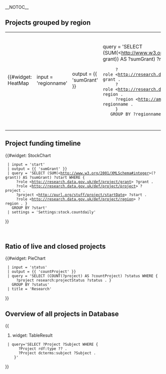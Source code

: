 __NOTOC__

== Projects grouped by region ==

{| style="width: 100%"
|-
| style="width: 20%" |
{{#widget: HeatMap
  | input = 'regionname'
  | output = {{ 'sumGrant' }}
  | query = 'SELECT (SUM(<http://www.w3.org/2001/XMLSchema#integer>(?grant)) AS ?sumGrant) ?regionname WHERE {
      ?role <http://research.data.gov.uk/def/project/grant> ?grant .
      ?role <http://research.data.gov.uk/def/project/region> ?region . 
      ?region <http://ammap.com/region/name> ?regionname .
      }
    GROUP BY ?regionname'
  | map = 'united_kingdom_regions'
}}
|
{{#widget: BarChart
  | input = 'region'
  | output = {{ 'sumGrant' }}
  | query = 'SELECT (SUM(<http://www.w3.org/2001/XMLSchema#integer>(?grant)) AS ?sumGrant) ?region WHERE {
      ?role <http://research.data.gov.uk/def/project/grant> ?grant .
      ?role <http://research.data.gov.uk/def/project/region> ?region . 
      ?region <http://ammap.com/region/name> ?regionname .
      }
    GROUP BY ?region'
}}

|-
|}

== Project funding timeline ==
{{#widget: StockChart
  | input = 'start'
  | output = {{ 'sumGrant' }}
  | query = 'SELECT (SUM(<http://www.w3.org/2001/XMLSchema#integer>(?grant)) AS ?sumGrant) ?start WHERE {
      ?role <http://research.data.gov.uk/def/project/grant> ?grant . 
      ?role <http://research.data.gov.uk/def/project/project> ?project . 
      ?project <http://purl.org/stuff/project/startDate> ?start . 
      ?role <http://research.data.gov.uk/def/project/region> ?region . }
    GROUP BY ?start'
  | settings = 'Settings:stock.countdaily'
}}



<br/>

== Ratio of live and closed projects ==

{{#widget: PieChart
  | input = 'status'
  | output = {{ 'countProject' }}
  | query = 'SELECT (COUNT(?project) AS ?countProject) ?status WHERE {
      ?project research:projectStatus ?status . }
    GROUP BY ?status'
  | title = 'Research'
}}

== Overview of all projects in Database ==

{{
#widget: TableResult
  | query='SELECT ?Project ?Subject WHERE {
       ?Project rdf:type ?? .
       ?Project dcterms:subject ?Subject .
     }' 
}}

